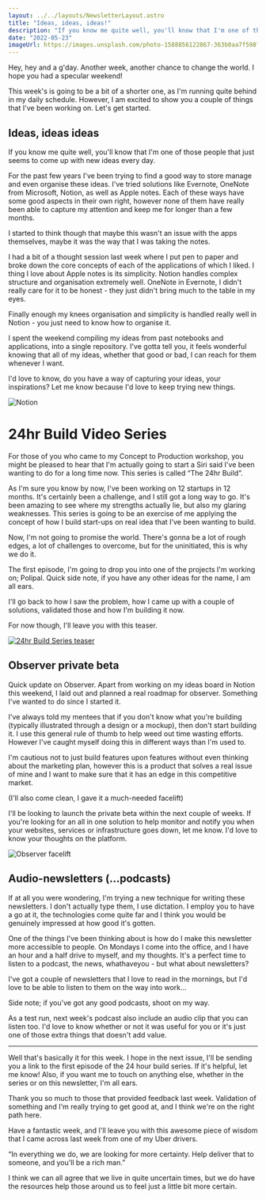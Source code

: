 ```yaml
---
layout: ../../layouts/NewsletterLayout.astro
title: "Ideas, ideas, ideas!"
description: "If you know me quite well, you'll know that I'm one of those people that just seems to come up with new ideas every day. For the past few years I've been trying to find a good way to store manage and even organise these ideas."
date: "2022-05-23"
imageUrl: https://images.unsplash.com/photo-1588856122867-363b0aa7f598?ixlib=rb-1.2.1&ixid=MnwxMjA3fDB8MHxzZWFyY2h8MTN8fGlkZWFzfGVufDB8fDB8fA%3D%3D&auto=format&fit=crop&w=900&q=60
---
```


Hey, hey and a g'day. Another week, another chance to change the world. I hope you had a specular weekend!

This week's is going to be a bit of a shorter one, as I'm running quite behind in my daily schedule. However, I am excited to show you a couple of things that I've been working on. Let's get started.

## Ideas, ideas ideas

If you know me quite well, you'll know that I'm one of those people that just seems to come up with new ideas every day.

For the past few years I've been trying to find a good way to store manage and even organise these ideas. I've tried solutions like Evernote, OneNote from Microsoft, Notion, as well as Apple notes. Each of these ways have some good aspects in their own right, however none of them have really been able to capture my attention and keep me for longer than a few months.

I started to think though that maybe this wasn't an issue with the apps themselves, maybe it was the way that I was taking the notes.

I had a bit of a thought session last week where I put pen to paper and broke down the core concepts of each of the applications of which I liked. I thing I love about Apple notes is its simplicity. Notion handles complex structure and organisation extremely well. OneNote in Evernote, I didn't really care for it to be honest - they just didn't bring much to the table in my eyes.

Finally enough my knees organisation and simplicity is handled really well in Notion - you just need to know how to organise it.

I spent the weekend compiling my ideas from past notebooks and applications, into a single repository. I've gotta tell you, it feels wonderful knowing that all of my ideas, whether that good or bad, I can reach for them whenever I want.

I'd love to know, do you have a way of capturing your ideas, your inspirations? Let me know because I'd love to keep trying new things.

![Notion](/assets/newsletter/2022-05-23/notion.jpg)

# 24hr Build Video Series

For those of you who came to my Concept to Production workshop, you might be pleased to hear that I'm actually going to start a Siri said I've been wanting to do for a long time now. This series is called “The 24hr Build”.

As I'm sure you know by now, I've been working on 12 startups in 12 months. It's certainly been a challenge, and I still got a long way to go. It's been amazing to see where my strengths actually lie, but also my glaring weaknesses. This series is going to be an exercise of me applying the concept of how I build start-ups on real idea that I've been wanting to build.

Now, I'm not going to promise the world. There's gonna be a lot of rough edges, a lot of challenges to overcome, but for the uninitiated, this is why we do it.

The first episode, I'm going to drop you into one of the projects I'm working on; Polipal. Quick side note, if you have any other ideas for the name, I am all ears.

I'll go back to how I saw the problem, how I came up with a couple of solutions, validated those and how I'm building it now.

For now though, I'll leave you with this teaser.

[![24hr Build Series teaser](/assets/newsletter/2022-05-23/trailer.png)](https://youtu.be/3CbRFnSNaqo)

## Observer private beta

Quick update on Observer. Apart from working on my ideas board in Notion this weekend, I laid out and planned a real roadmap for observer. Something I've wanted to do since I started it.

I've always told my mentees that if you don't know what you're building (typically illustrated through a design or a mockup), then don't start building it. I use this general rule of thumb to help weed out time wasting efforts. However I've caught myself doing this in different ways than I'm used to.

I'm cautious not to just build features upon features without even thinking about the marketing plan, however this is a product that solves a real issue of mine and I want to make sure that it has an edge in this competitive market.

(I'll also come clean, I gave it a much-needed facelift)

I'll be looking to launch the private beta within the next couple of weeks. If you're looking for an all in one solution to help monitor and notify you when your websites, services or infrastructure goes down, let me know. I'd love to know your thoughts on the platform.

![Observer facelift](/assets/newsletter/2022-05-23/observer.jpg)

## Audio-newsletters (…podcasts)

If at all you were wondering, I'm trying a new technique for writing these newsletters. I don't actually type them, I use dictation. I employ you to have a go at it, the technologies come quite far and I think you would be genuinely impressed at how good it's gotten.

One of the things I've been thinking about is how do I make this newsletter more accessible to people. On Mondays I come into the office, and I have an hour and a half drive to myself, and my thoughts. It's a perfect time to listen to a podcast, the news, whathaveyou - but what about newsletters?

I've got a couple of newsletters that I love to read in the mornings, but I'd love to be able to listen to them on the way into work…

Side note; if you've got any good podcasts, shoot on my way.

As a test run, next week's podcast also include an audio clip that you can listen too. I'd love to know whether or not it was useful for you or it's just one of those extra things that doesn't add value.

---

Well that's basically it for this week. I hope in the next issue, I'll be sending you a link to the first episode of the 24 hour build series. If it's helpful, let me know! Also, if you want me to touch on anything else, whether in the series or on this newsletter, I'm all ears.

Thank you so much to those that provided feedback last week. Validation of something and I'm really trying to get good at, and I think we're on the right path here.

Have a fantastic week, and I'll leave you with this awesome piece of wisdom that I came across last week from one of my Uber drivers.

“In everything we do, we are looking for more certainty. Help deliver that to someone, and you'll be a rich man.”

I think we can all agree that we live in quite uncertain times, but we do have the resources help those around us to feel just a little bit more certain.
